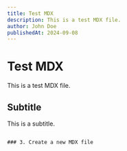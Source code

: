 ```yaml
---
title: Test MDX
description: This is a test MDX file.
author: John Doe
publishedAt: 2024-09-08
---
```


# Test MDX

This is a test MDX file.

## Subtitle

This is a subtitle.

```

### 3. Create a new MDX file
```
